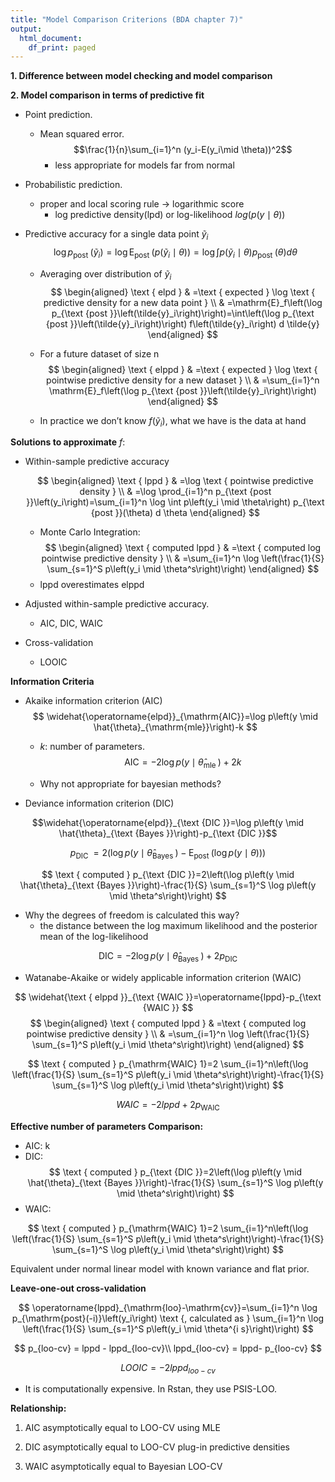 ---
title: "Model Comparison Criterions (BDA chapter 7)"
output:
  html_document:
    df_print: paged
---

**1. Difference between model checking and model comparison**

**2. Model comparison in terms of predictive fit**

-   Point prediction.

    -   Mean squared error. $$\frac{1}{n}\sum_{i=1}^n (y_i-E(y_i\mid \theta))^2$$
        -   less appropriate for models far from normal

-   Probabilistic prediction.

    -   proper and local scoring rule -\> logarithmic score
        -   log predictive density(lpd) or log-likelihood $log(p(y\mid \theta))$

-   Predictive accuracy for a single data point $\tilde{y}_i$ $$
    \log p_{\text {post }}\left(\tilde{y}_i\right)=\log \mathrm{E}_{\text {post }}\left(p\left(\tilde{y}_i \mid \theta\right)\right)=\log \int p\left(\tilde{y}_i \mid \theta\right) p_{\text {post }}(\theta) d \theta
    $$

    -   Averaging over distribution of $\tilde{y}_i$ $$
        \begin{aligned}
        \text { elpd } & =\text { expected } \log \text { predictive density for a new data point } \\
        & =\mathrm{E}_f\left(\log p_{\text {post }}\left(\tilde{y}_i\right)\right)=\int\left(\log p_{\text {post }}\left(\tilde{y}_i\right)\right) f\left(\tilde{y}_i\right) d \tilde{y}
        \end{aligned}
        $$

    -   For a future dataset of size n $$
        \begin{aligned}
        \text { elppd } & =\text { expected } \log \text { pointwise predictive density for a new dataset } \\
        & =\sum_{i=1}^n \mathrm{E}_f\left(\log p_{\text {post }}\left(\tilde{y}_i\right)\right)
        \end{aligned}
        $$

    -   In practice we don't know $f\left(\tilde{y}_i\right)$, what we have is the data at hand

**Solutions to approximate** $f$:

-   Within-sample predictive accuracy

    $$
        \begin{aligned}
        \text { lppd } & =\log \text { pointwise predictive density } \\
        & =\log \prod_{i=1}^n p_{\text {post }}\left(y_i\right)=\sum_{i=1}^n \log \int p\left(y_i \mid \theta\right) p_{\text {post }}(\theta) d \theta
        \end{aligned}
        $$

    -   Monte Carlo Integration: $$
        \begin{aligned}
        \text { computed lppd } & =\text { computed log pointwise predictive density } \\
        & =\sum_{i=1}^n \log \left(\frac{1}{S} \sum_{s=1}^S p\left(y_i \mid \theta^s\right)\right)
        \end{aligned}
         $$
    -   lppd overestimates elppd

-   Adjusted within-sample predictive accuracy.

    -   AIC, DIC, WAIC

-   Cross-validation

    -   LOOIC

**Information Criteria**

-   Akaike information criterion (AIC) $$ \widehat{\operatorname{elpd}}_{\mathrm{AIC}}=\log p\left(y \mid \hat{\theta}_{\mathrm{mle}}\right)-k
    $$
    -   $k$: number of parameters. $$\mathrm{AIC}=-2 \log p\left(y \mid \hat{\theta}_{\text {mle }}\right)+2 k$$

    -   Why not appropriate for bayesian methods?
-   Deviance information criterion (DIC)

$$\widehat{\operatorname{elpd}}_{\text {DIC }}=\log p\left(y \mid \hat{\theta}_{\text {Bayes }}\right)-p_{\text {DIC }}$$

$$p_{\text {DIC }}=2\left(\log p\left(y \mid \hat{\theta}_{\text {Bayes }}\right)-\mathrm{E}_{\text {post }}(\log p(y \mid \theta))\right)$$

$$
\text { computed } p_{\text {DIC }}=2\left(\log p\left(y \mid \hat{\theta}_{\text {Bayes }}\right)-\frac{1}{S} \sum_{s=1}^S \log p\left(y \mid \theta^s\right)\right)
$$

-   Why the degrees of freedom is calculated this way?
    -   the distance between the log maximum likelihood and the posterior mean of the log-likelihood

$$
\mathrm{DIC}=-2 \log p\left(y \mid \hat{\theta}_{\text {Bayes }}\right)+2 p_{\text {DIC }}
$$

-   Watanabe-Akaike or widely applicable information criterion (WAIC)

$$
\widehat{\text { elppd }}_{\text {WAIC }}=\operatorname{lppd}-p_{\text {WAIC }}
$$ $$
        \begin{aligned}
        \text { computed lppd } & =\text { computed log pointwise predictive density } \\
        & =\sum_{i=1}^n \log \left(\frac{1}{S} \sum_{s=1}^S p\left(y_i \mid \theta^s\right)\right)
        \end{aligned}
         $$

$$
\text { computed } p_{\mathrm{WAIC} 1}=2 \sum_{i=1}^n\left(\log \left(\frac{1}{S} \sum_{s=1}^S p\left(y_i \mid \theta^s\right)\right)-\frac{1}{S} \sum_{s=1}^S \log p\left(y_i \mid \theta^s\right)\right)
$$

$$
WAIC = -2lppd + 2p_{\text {WAIC }}
$$

**Effective number of parameters Comparison:**

-   AIC: k
-   DIC: $$
    \text { computed } p_{\text {DIC }}=2\left(\log p\left(y \mid \hat{\theta}_{\text {Bayes }}\right)-\frac{1}{S} \sum_{s=1}^S \log p\left(y \mid \theta^s\right)\right)
    $$
-   WAIC:

$$
\text { computed } p_{\mathrm{WAIC} 1}=2 \sum_{i=1}^n\left(\log \left(\frac{1}{S} \sum_{s=1}^S p\left(y_i \mid \theta^s\right)\right)-\frac{1}{S} \sum_{s=1}^S \log p\left(y_i \mid \theta^s\right)\right)
$$

Equivalent under normal linear model with known variance and flat prior.

**Leave-one-out cross-validation**

$$
\operatorname{lppd}_{\mathrm{loo}-\mathrm{cv}}=\sum_{i=1}^n \log p_{\mathrm{post}(-i)}\left(y_i\right) \text {, calculated as } \sum_{i=1}^n \log \left(\frac{1}{S} \sum_{s=1}^S p\left(y_i \mid \theta^{i s}\right)\right)
$$

$$
p_{loo-cv} = lppd - lppd_{loo-cv}\\
lppd_{loo-cv} = lppd- p_{loo-cv}
$$

$$
LOOIC = -2lppd_{loo-cv}
$$

-   It is computationally expensive. In Rstan, they use PSIS-LOO.

**Relationship:**

1.  AIC asymptotically equal to LOO-CV using MLE

2.  DIC asymptotically equal to LOO-CV plug-in predictive densities

3.  WAIC asymptotically equal to Bayesian LOO-CV

